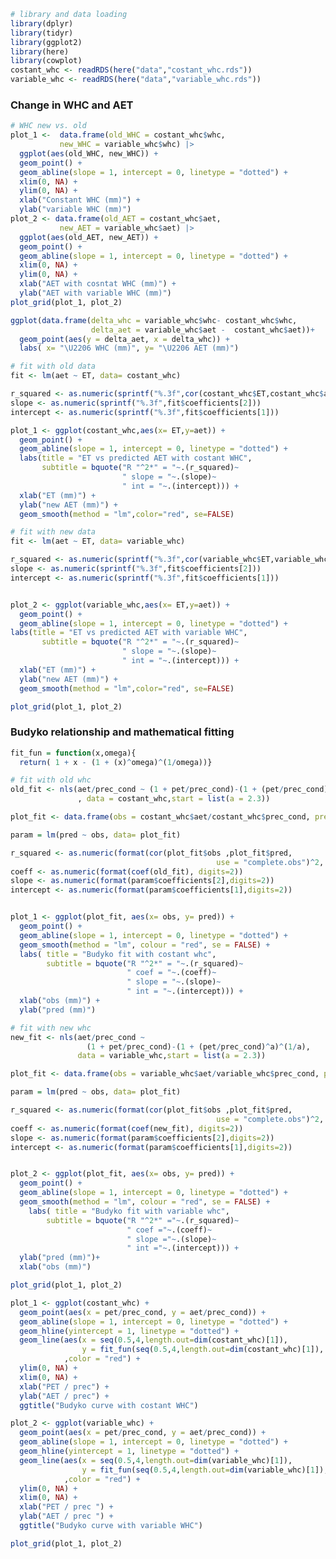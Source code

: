 ```{r}
# library and data loading
library(dplyr)
library(tidyr)
library(ggplot2)
library(here)
library(cowplot)
costant_whc <- readRDS(here("data","costant_whc.rds"))
variable_whc <- readRDS(here("data","variable_whc.rds"))
```

### Change in WHC and AET


```{r}
# WHC new vs. old 
plot_1 <-  data.frame(old_WHC = costant_whc$whc, 
           new_WHC = variable_whc$whc) |>
  ggplot(aes(old_WHC, new_WHC)) +
  geom_point() +
  geom_abline(slope = 1, intercept = 0, linetype = "dotted") +
  xlim(0, NA) +
  ylim(0, NA) +
  xlab("Constant WHC (mm)") +
  ylab("variable WHC (mm)")
plot_2 <- data.frame(old_AET = costant_whc$aet, 
           new_AET = variable_whc$aet) |>
  ggplot(aes(old_AET, new_AET)) +
  geom_point() +
  geom_abline(slope = 1, intercept = 0, linetype = "dotted") +
  xlim(0, NA) +
  ylim(0, NA) +
  xlab("AET with cosntat WHC (mm)") +
  ylab("AET with variable WHC (mm)")
plot_grid(plot_1, plot_2)
```


```{r}
ggplot(data.frame(delta_whc = variable_whc$whc- costant_whc$whc,
                  delta_aet = variable_whc$aet -  costant_whc$aet))+  
  geom_point(aes(y = delta_aet, x = delta_whc)) +
  labs( x= "\U2206 WHC (mm)", y= "\U2206 AET (mm)")
```


```{r}
# fit with old data
fit <- lm(aet ~ ET, data= costant_whc)

r_squared <- as.numeric(sprintf("%.3f",cor(costant_whc$ET,costant_whc$aet, use = "complete.obs")^2))
slope <- as.numeric(sprintf("%.3f",fit$coefficients[2]))
intercept <- as.numeric(sprintf("%.3f",fit$coefficients[1]))

plot_1 <- ggplot(costant_whc,aes(x= ET,y=aet)) +
  geom_point() +
  geom_abline(slope = 1, intercept = 0, linetype = "dotted") +
  labs(title = "ET vs predicted AET with costant WHC",
       subtitle = bquote("R "^2*" = "~.(r_squared)~
                         " slope = "~.(slope)~
                         " int = "~.(intercept))) +
  xlab("ET (mm)") +
  ylab("new AET (mm)") +
  geom_smooth(method = "lm",color="red", se=FALSE)

# fit with new data
fit <- lm(aet ~ ET, data= variable_whc)

r_squared <- as.numeric(sprintf("%.3f",cor(variable_whc$ET,variable_whc$aet, use = "complete.obs")^2))
slope <- as.numeric(sprintf("%.3f",fit$coefficients[2]))
intercept <- as.numeric(sprintf("%.3f",fit$coefficients[1]))


plot_2 <- ggplot(variable_whc,aes(x= ET,y=aet)) +
  geom_point() +
  geom_abline(slope = 1, intercept = 0, linetype = "dotted") +
labs(title = "ET vs predicted AET with variable WHC",
       subtitle = bquote("R "^2*" = "~.(r_squared)~
                         " slope = "~.(slope)~
                         " int = "~.(intercept))) +
  xlab("ET (mm)") +
  ylab("new AET (mm)") +
  geom_smooth(method = "lm",color="red", se=FALSE)

plot_grid(plot_1, plot_2)
```


### Budyko relationship and mathematical fitting

```{r }
fit_fun = function(x,omega){
  return( 1 + x - (1 + (x)^omega)^(1/omega))}
```

```{r }
# fit with old whc
old_fit <- nls(aet/prec_cond ~ (1 + pet/prec_cond)-(1 + (pet/prec_cond)^a)^(1/a)
               , data = costant_whc,start = list(a = 2.3))

plot_fit <- data.frame(obs = costant_whc$aet/costant_whc$prec_cond, pred= fit_fun(costant_whc$pet/costant_whc$prec_cond, coef(old_fit)))

param = lm(pred ~ obs, data= plot_fit)

r_squared <- as.numeric(format(cor(plot_fit$obs ,plot_fit$pred, 
                                              use = "complete.obs")^2, digits=2))
coeff <- as.numeric(format(coef(old_fit), digits=2))
slope <- as.numeric(format(param$coefficients[2],digits=2))
intercept <- as.numeric(format(param$coefficients[1],digits=2))


plot_1 <- ggplot(plot_fit, aes(x= obs, y= pred)) +
  geom_point() +
  geom_abline(slope = 1, intercept = 0, linetype = "dotted") +
  geom_smooth(method = "lm", colour = "red", se = FALSE) + 
  labs( title = "Budyko fit with costant whc", 
        subtitle = bquote("R "^2*" = "~.(r_squared)~
                          " coef = "~.(coeff)~
                          " slope = "~.(slope)~
                          " int = "~.(intercept))) +
  xlab("obs (mm)") +
  ylab("pred (mm)")

# fit with new whc
new_fit <- nls(aet/prec_cond ~ 
                 (1 + pet/prec_cond)-(1 + (pet/prec_cond)^a)^(1/a), 
               data = variable_whc,start = list(a = 2.3))

plot_fit <- data.frame(obs = variable_whc$aet/variable_whc$prec_cond, pred= fit_fun(variable_whc$pet/variable_whc$prec_cond, coef(new_fit)))

param = lm(pred ~ obs, data= plot_fit)

r_squared <- as.numeric(format(cor(plot_fit$obs ,plot_fit$pred, 
                                              use = "complete.obs")^2, digits=2))
coeff <- as.numeric(format(coef(new_fit), digits=2))
slope <- as.numeric(format(param$coefficients[2],digits=2))
intercept <- as.numeric(format(param$coefficients[1],digits=2))


plot_2 <- ggplot(plot_fit, aes(x= obs, y= pred)) +
  geom_point() +
  geom_abline(slope = 1, intercept = 0, linetype = "dotted") +
  geom_smooth(method = "lm", colour = "red", se = FALSE) + 
    labs( title = "Budyko fit with variable whc", 
        subtitle = bquote("R "^2*" ="~.(r_squared)~
                          " coef ="~.(coeff)~
                          " slope ="~.(slope)~
                          " int ="~.(intercept))) +
  ylab("pred (mm)")+
  xlab("obs (mm)")

plot_grid(plot_1, plot_2)
```


```{r}
plot_1 <- ggplot(costant_whc) +
  geom_point(aes(x = pet/prec_cond, y = aet/prec_cond)) +
  geom_abline(slope = 1, intercept = 0, linetype = "dotted") +
  geom_hline(yintercept = 1, linetype = "dotted") +
  geom_line(aes(x = seq(0.5,4,length.out=dim(costant_whc)[1]),
                y = fit_fun(seq(0.5,4,length.out=dim(costant_whc)[1]), coef(old_fit)))
            ,color = "red") +
  ylim(0, NA) +
  xlim(0, NA) + 
  xlab("PET / prec") +
  ylab("AET / prec") + 
  ggtitle("Budyko curve with costant WHC")

plot_2 <- ggplot(variable_whc) +
  geom_point(aes(x = pet/prec_cond, y = aet/prec_cond)) +
  geom_abline(slope = 1, intercept = 0, linetype = "dotted") +
  geom_hline(yintercept = 1, linetype = "dotted") +
  geom_line(aes(x = seq(0.5,4,length.out=dim(variable_whc)[1]),
                y = fit_fun(seq(0.5,4,length.out=dim(variable_whc)[1]), coef(new_fit)))
            ,color = "red") +
  ylim(0, NA) +
  xlim(0, NA) + 
  xlab("PET / prec ") +
  ylab("AET / prec ") + 
  ggtitle("Budyko curve with variable WHC")

plot_grid(plot_1, plot_2)
```

